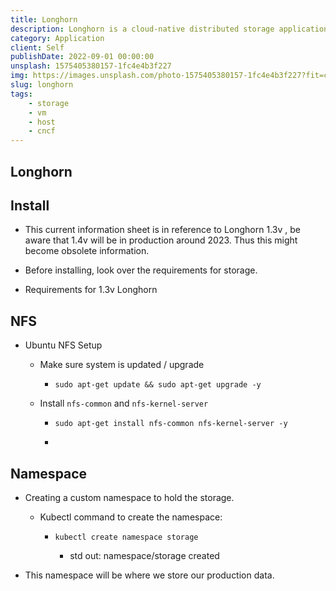 ```yaml
---
title: Longhorn
description: Longhorn is a cloud-native distributed storage application that allows easy and persistent storage across the eco-system.
category: Application
client: Self
publishDate: 2022-09-01 00:00:00
unsplash: 1575405380157-1fc4e4b3f227
img: https://images.unsplash.com/photo-1575405380157-1fc4e4b3f227?fit=crop&w=1400&h=700&q=75
slug: longhorn
tags:
    - storage
    - vm
    - host
    - cncf
---
```


## Longhorn

## Install

-   This current information sheet is in reference to Longhorn 1.3v , be aware that 1.4v will be in production around 2023. Thus this might become obsolete information.
-   Before installing, look over the requirements for storage.

-   Requirements for 1.3v Longhorn

## NFS

-   Ubuntu NFS Setup

    -   Make sure system is updated / upgrade

        -   ```shell
            sudo apt-get update && sudo apt-get upgrade -y
            ```

    -   Install `nfs-common` and `nfs-kernel-server`

        -   ```shell
            sudo apt-get install nfs-common nfs-kernel-server -y
            ```

        -

## Namespace

-   Creating a custom namespace to hold the storage.

    -   Kubectl command to create the namespace:

        -   ```shell
            kubectl create namespace storage

            ```

            -   std out: namespace/storage created

-   This namespace will be where we store our production data.

